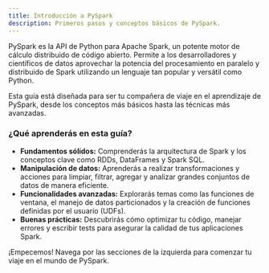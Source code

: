 ```yaml
---
title: Introducción a PySpark
description: Primeros pasos y conceptos básicos de PySpark.
---
```


PySpark es la API de Python para Apache Spark, un potente motor de cálculo distribuido de código abierto. Permite a los desarrolladores y científicos de datos aprovechar la potencia del procesamiento en paralelo y distribuido de Spark utilizando un lenguaje tan popular y versátil como Python.

Esta guía está diseñada para ser tu compañera de viaje en el aprendizaje de PySpark, desde los conceptos más básicos hasta las técnicas más avanzadas.

### **¿Qué aprenderás en esta guía?**

* **Fundamentos sólidos:** Comprenderás la arquitectura de Spark y los conceptos clave como RDDs, DataFrames y Spark SQL.
* **Manipulación de datos:** Aprenderás a realizar transformaciones y acciones para limpiar, filtrar, agregar y analizar grandes conjuntos de datos de manera eficiente.
* **Funcionalidades avanzadas:** Explorarás temas como las funciones de ventana, el manejo de datos particionados y la creación de funciones definidas por el usuario (UDFs).
* **Buenas prácticas:** Descubrirás cómo optimizar tu código, manejar errores y escribir tests para asegurar la calidad de tus aplicaciones Spark.

¡Empecemos! Navega por las secciones de la izquierda para comenzar tu viaje en el mundo de PySpark.

